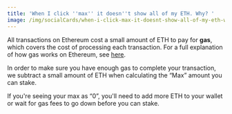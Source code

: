 ```yaml
---
title: 'When I click ''max'' it doesn''t show all of my ETH. Why? '
image: /img/socialCards/when-i-click-max-it-doesnt-show-all-of-my-eth-why-.jpg
---
```



<CustomLayout />

All transactions on Ethereum cost a small amount of ETH to pay for **gas**, which covers the cost of processing each transaction. For a full explanation of how gas works on Ethereum, see [here](/transactions-and-gas/gas-fees/user-guide-gas).

In order to make sure you have enough gas to complete your transaction, we subtract a small amount of ETH when calculating the “Max” amount you can stake.

If you're seeing your max as “0”, you'll need to add more ETH to your wallet or wait for gas fees to go down before you can stake.
